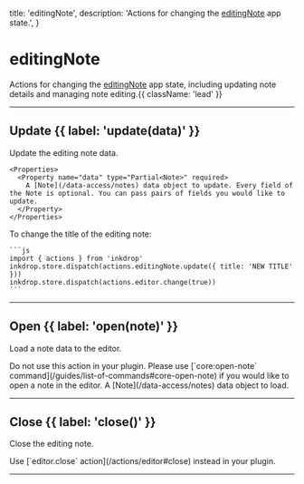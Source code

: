   title: 'editingNote',
  description: 'Actions for changing the [editingNote](/states/editing-note) app state.',
}

# editingNote

Actions for changing the [editingNote](/states/editing-note) app state, including updating note details and managing note editing.{{ className: 'lead' }}

---

## Update {{ label: 'update(data)' }}

<Row>
  <Col>
    Update the editing note data.

    <Properties>
      <Property name="data" type="Partial<Note>" required>
        A [Note](/data-access/notes) data object to update. Every field of the Note is optional. You can pass pairs of fields you would like to update.
      </Property>
    </Properties>
  </Col>
  <Col>
    To change the title of the editing note:
    
    ```js
    import { actions } from 'inkdrop'
    inkdrop.store.dispatch(actions.editingNote.update({ title: 'NEW TITLE' }))
    inkdrop.store.dispatch(actions.editor.change(true))
    ```
  </Col>
</Row>

---

## Open {{ label: 'open(note)' }}

Load a note data to the editor.

<Warning>
  Do not use this action in your plugin. Please use [`core:open-note` command](/guides/list-of-commands#core-open-note) if you would like to open a note in the editor.
</Warning>

<Row>
  <Col>
    <Properties>
      <Property name="note" type="object" required>
        A [Note](/data-access/notes) data object to load.
      </Property>
    </Properties>
  </Col>
</Row>

---

## Close {{ label: 'close()' }}

Close the editing note.

<Warning>
  Use [`editor.close` action](/actions/editor#close) instead in your plugin.
</Warning>

---
